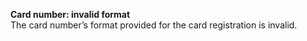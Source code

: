   
<Card title="105202" href="/errors/codes/105202">  

 **Card number: invalid format**  
 The card number’s format provided for the card registration is invalid.  

</Card>